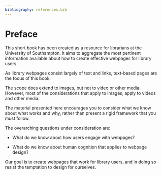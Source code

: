 ```yaml
---
bibliography: references.bib
---
```


# Preface {.unnumbered}

This short book has been created as a resource for librarians at the University of Southampton. It aims to aggregate the most pertinent information available about how to create effective webpages for library users.

As library webpages consist largely of text and links, text-based pages are the focus of this book.

The scope does extend to images, but not to video or other media. However, most of the considerations that apply to images, apply to videos and other media.

The material presented here encourages you to consider what we know about what works and why, rather than present a rigid framework that you must follow.

The overarching questions under consideration are:

-   What do we know about how users engage with webpages?

-   What do we know about human cognition that applies to webpage design?

Our goal is to create webpages that work for library users, and in doing so resist the temptation to design for ourselves.
